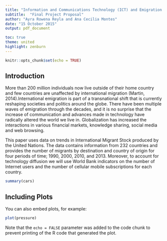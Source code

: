 ```yaml
---
title: "Information and Communications Technology (ICT) and Emigration Flows"
subtitle:  "Final Project Proposal"
author: "Ayra Rowena Reyla and Ana Cecilia Montes"
date: "15 October 2015"
output: pdf_document

toc: true
theme: united
highlight: zenburn
---
```





```r
knitr::opts_chunk$set(echo = TRUE)

```

## Introduction 
More than 200 million individuals now live outside of their home country and few countries are unaffected by international migration (Martin, 2014).International emigration is part of a transnational shift that is currently reshaping societies and politics around the globe. There have been multiple waves of emigration through the decades, and it is no surprise that the increase of communication and advances made in technology have radically altered the world we live in. Globalization has increased the interactions in various financial markets, knowledge sharing, social media and web browsing. 

This paper uses data on trends in International Migrant Stock produced by the United Nations. The data contains information from 232 countries and provides the number of migrants by destination and country of origin for four periods of time; 1990, 2000, 2010, and 2013. Moreover, to account for technology diffusion we will use World Bank indicators on the number of Internet users and the number of cellular mobile subscriptions for each country. 

```r
summary(cars)
```

## Including Plots

You can also embed plots, for example:

```r
plot(pressure)
```

Note that the `echo = FALSE` parameter was added to the code chunk to prevent printing of the R code that generated the plot.
